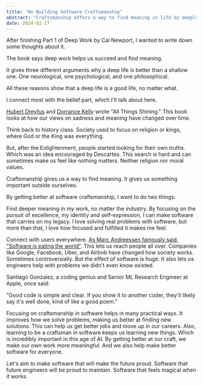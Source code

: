 ```yaml
---
title: "On Building Software Craftsmanship"
abstract: "Craftsmanship offers a way to find meaning in life by deeply investing in a skill."
date: 2024-02-17
---
```


After finishing Part 1 of Deep Work by Cal Newport, I wanted to write down some thoughts about it.

The book says deep work helps us succeed and find meaning.

It gives three different arguments why a deep life is better than a shallow one. One neurological, one psychological, and one philosophical.

All these reasons show that a deep life is a good life, no matter what.

I connect most with the belief part, which I'll talk about here.

[Hubert Dreyfus](https://en.wikipedia.org/wiki/Hubert_Dreyfus) and [Dorrance Kelly](https://en.wikipedia.org/wiki/Sean_Dorrance_Kelly) wrote "All Things Shining." This book looks at how our views on sadness and meaning have changed over time.

Think back to history class. Society used to focus on religion or kings, where God or the King was everything.

But, after the Enlightenment, people started looking for their own truths. Which was an idea encouraged by Descartes. This search is hard and can sometimes make us feel like nothing  matters. Neither religion nor moral values.

Craftsmanship gives us a way to find meaning. It gives us something important outside ourselves.

By getting better at software craftsmanship, I want to do two things:

Find deeper meaning in my work, no matter the industry. By focusing on the pursuit of excellence, my identity and self-expression, I can make software that carries on my legacy. I love solving real problems with software, but more than that, I love how focused and fulfilled it makes me feel.

Connect with users everywhere. [As Marc Andreessen famously said, "Software is eating the world"](https://a16z.com/why-software-is-eating-the-world/). This lets us reach people all over. Companies like Google, Facebook, Uber, and Airbnb have changed how society works. Sometimes controversially. But the effect of software is huge. It also lets us engineers help with problems we didn't even know existed.

Santiago Gonzalez, a coding genius and Senior ML Research Engineer at Apple, once said:

"Good code is simple and clear. If you show it to another coder, they'll likely say it's well done, kind of like a good poem."

Focusing on craftsmanship in software helps in many practical ways. It improves how we solve problems, making us better at finding new solutions. This can help us get better jobs and move up in our careers. Also, learning to be a craftsman in software keeps us learning new things. Which is incredibly important in this age of AI. By getting better at our craft, we  make our own work more meaningful. And we also help make better software for everyone.

Let's aim to make software that will make the future proud. Software that future engineers will be proud to maintain. Software that feels magical when it works.
